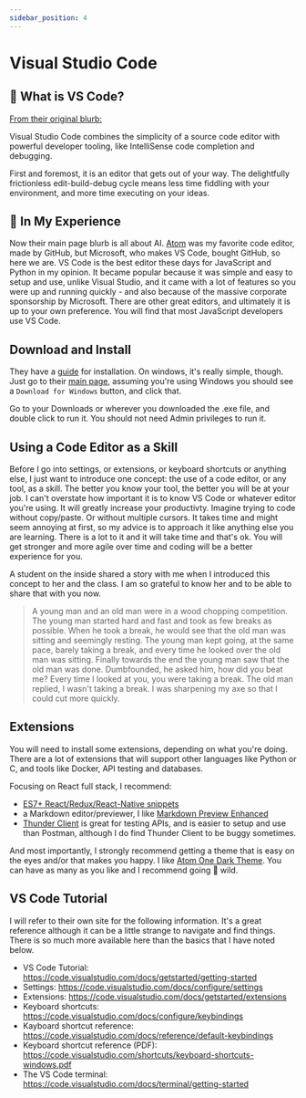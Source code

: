 ```yaml
---
sidebar_position: 4
---
```


# Visual Studio Code

## 📝 What is VS Code?

[From their original blurb:](https://code.visualstudio.com/docs/editor/whyvscode)

Visual Studio Code combines the simplicity of a source code editor with powerful developer tooling, like IntelliSense code completion and debugging.

First and foremost, it is an editor that gets out of your way. The delightfully frictionless edit-build-debug cycle means less time fiddling with your environment, and more time executing on your ideas.

## 🧠 In My Experience

Now their main page blurb is all about AI. [Atom](https://atom-editor.cc/) was my favorite code editor, made by GitHub, but Microsoft, who makes VS Code, bought GitHub, so here we are. VS Code is the best editor these days for JavaScript and Python in my opinion. It became popular because it was simple and easy to setup and use, unlike Visual Studio, and it came with a lot of features so you were up and running quickly - and also because of the massive corporate sponsorship by Microsoft. There are other great editors, and ultimately it is up to your own preference. You will find that most JavaScript developers use VS Code.

## Download and Install

They have a [guide](https://code.visualstudio.com/docs/setup/windows#_install-vs-code-on-windows) for installation. On windows, it's really simple, though. Just go to their [main page](https://code.visualstudio.com/), assuming you're using Windows you should see a `Download for Windows` button, and click that.

Go to your Downloads or wherever you downloaded the .exe file, and double click to run it. You should not need Admin privileges to run it.

## Using a Code Editor as a Skill

Before I go into settings, or extensions, or keyboard shortcuts or anything else, I just want to introduce one concept: the use of a code editor, or any tool, as a skill. The better you know your tool, the better you will be at your job. I can't overstate how important it is to know VS Code or whatever editor you're using. It will greatly increase your productivty. Imagine trying to code without copy/paste. Or without multiple cursors. It takes time and might seem annoying at first, so my advice is to approach it like anything else you are learning. There is a lot to it and it will take time and that's ok. You will get stronger and more agile over time and coding will be a better experience for you.

A student on the inside shared a story with me when I introduced this concept to her and the class. I am so grateful to know her and to be able to share that with you now.

>A young man and an old man were in a wood chopping competition. The young man started hard and fast and took as few breaks as possible. When he took a break, he would see that the old man was sitting and seemingly resting. The young man kept going, at the same pace, barely taking a break, and every time he looked over the old man was sitting. Finally towards the end the young man saw that the old man was done. Dumbfounded, he asked him, how did you beat me? Every time I looked at you, you were taking a break. The old man replied, I wasn't taking a break. I was sharpening my axe so that I could cut more quickly.

## Extensions

You will need to install some extensions, depending on what you're doing. There are a lot of extensions that will support other languages like Python or C, and tools like Docker, API testing and databases.

Focusing on React full stack, I recommend:

- [ES7+ React/Redux/React-Native snippets](https://marketplace.visualstudio.com/items?itemName=dsznajder.es7-react-js-snippets)
- a Markdown editor/previewer, I like [Markdown Preview Enhanced](https://marketplace.visualstudio.com/items?itemName=shd101wyy.markdown-preview-enhanced)
- [Thunder Client](https://marketplace.visualstudio.com/items?itemName=rangav.vscode-thunder-client) is great for testing APIs, and is easier to setup and use than Postman, although I do find Thunder Client to be buggy sometimes.

And most importantly, I strongly recommend getting a theme that is easy on the eyes and/or that makes you happy. I like [Atom One Dark Theme](https://marketplace.visualstudio.com/items?itemName=akamud.vscode-theme-onedark). You can have as many as you like and I recommend going 🐖 wild.

## VS Code Tutorial

I will refer to their own site for the following information. It's a great reference although it can be a little strange to navigate and find things. There is so much more available here than the basics that I have noted below.

- VS Code Tutorial: https://code.visualstudio.com/docs/getstarted/getting-started
- Settings: https://code.visualstudio.com/docs/configure/settings
- Extensions: https://code.visualstudio.com/docs/getstarted/extensions
- Keyboard shortcuts: https://code.visualstudio.com/docs/configure/keybindings
- Kayboard shortcut reference: https://code.visualstudio.com/docs/reference/default-keybindings
- Keyboard shortcut reference (PDF): https://code.visualstudio.com/shortcuts/keyboard-shortcuts-windows.pdf
- The VS Code terminal: https://code.visualstudio.com/docs/terminal/getting-started

